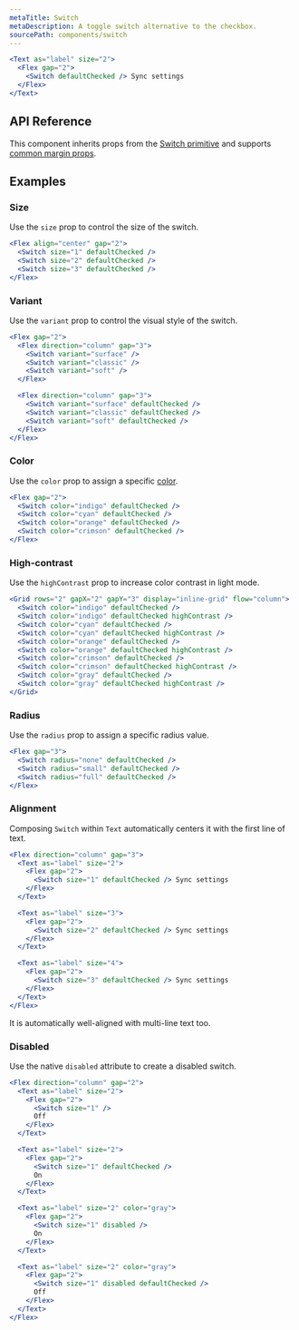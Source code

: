```yaml
---
metaTitle: Switch
metaDescription: A toggle switch alternative to the checkbox.
sourcePath: components/switch
---
```


```jsx live=true
<Text as="label" size="2">
  <Flex gap="2">
    <Switch defaultChecked /> Sync settings
  </Flex>
</Text>
```

## API Reference

This component inherits props from the [Switch primitive](/primitives/docs/components/switch) and supports [common margin props](/themes/docs/theme/layout#margin-props).

<ThemesPropsTable name="Switch" />

## Examples

### Size

Use the `size` prop to control the size of the switch.

```jsx live=true
<Flex align="center" gap="2">
  <Switch size="1" defaultChecked />
  <Switch size="2" defaultChecked />
  <Switch size="3" defaultChecked />
</Flex>
```

### Variant

Use the `variant` prop to control the visual style of the switch.

```jsx live=true scroll=true
<Flex gap="2">
  <Flex direction="column" gap="3">
    <Switch variant="surface" />
    <Switch variant="classic" />
    <Switch variant="soft" />
  </Flex>

  <Flex direction="column" gap="3">
    <Switch variant="surface" defaultChecked />
    <Switch variant="classic" defaultChecked />
    <Switch variant="soft" defaultChecked />
  </Flex>
</Flex>
```

### Color

Use the `color` prop to assign a specific [color](/themes/docs/theme/color).

```jsx live=true
<Flex gap="2">
  <Switch color="indigo" defaultChecked />
  <Switch color="cyan" defaultChecked />
  <Switch color="orange" defaultChecked />
  <Switch color="crimson" defaultChecked />
</Flex>
```

### High-contrast

Use the `highContrast` prop to increase color contrast in light mode.

```jsx live=true
<Grid rows="2" gapX="2" gapY="3" display="inline-grid" flow="column">
  <Switch color="indigo" defaultChecked />
  <Switch color="indigo" defaultChecked highContrast />
  <Switch color="cyan" defaultChecked />
  <Switch color="cyan" defaultChecked highContrast />
  <Switch color="orange" defaultChecked />
  <Switch color="orange" defaultChecked highContrast />
  <Switch color="crimson" defaultChecked />
  <Switch color="crimson" defaultChecked highContrast />
  <Switch color="gray" defaultChecked />
  <Switch color="gray" defaultChecked highContrast />
</Grid>
```

### Radius

Use the `radius` prop to assign a specific radius value.

```jsx live=true
<Flex gap="3">
  <Switch radius="none" defaultChecked />
  <Switch radius="small" defaultChecked />
  <Switch radius="full" defaultChecked />
</Flex>
```

### Alignment

Composing `Switch` within `Text` automatically centers it with the first line of text.

```jsx live="true"
<Flex direction="column" gap="3">
  <Text as="label" size="2">
    <Flex gap="2">
      <Switch size="1" defaultChecked /> Sync settings
    </Flex>
  </Text>

  <Text as="label" size="3">
    <Flex gap="2">
      <Switch size="2" defaultChecked /> Sync settings
    </Flex>
  </Text>

  <Text as="label" size="4">
    <Flex gap="2">
      <Switch size="3" defaultChecked /> Sync settings
    </Flex>
  </Text>
</Flex>
```

It is automatically well-aligned with multi-line text too.

### Disabled

Use the native `disabled` attribute to create a disabled switch.

```jsx live="true"
<Flex direction="column" gap="2">
  <Text as="label" size="2">
    <Flex gap="2">
      <Switch size="1" />
      Off
    </Flex>
  </Text>

  <Text as="label" size="2">
    <Flex gap="2">
      <Switch size="1" defaultChecked />
      On
    </Flex>
  </Text>

  <Text as="label" size="2" color="gray">
    <Flex gap="2">
      <Switch size="1" disabled />
      On
    </Flex>
  </Text>

  <Text as="label" size="2" color="gray">
    <Flex gap="2">
      <Switch size="1" disabled defaultChecked />
      Off
    </Flex>
  </Text>
</Flex>
```
